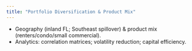 ```yaml
---
title: "Portfolio Diversification & Product Mix"
---
```


- Geography (inland FL; Southeast spillover) & product mix (renters/condo/small commercial).
- Analytics: correlation matrices; volatility reduction; capital efficiency.
